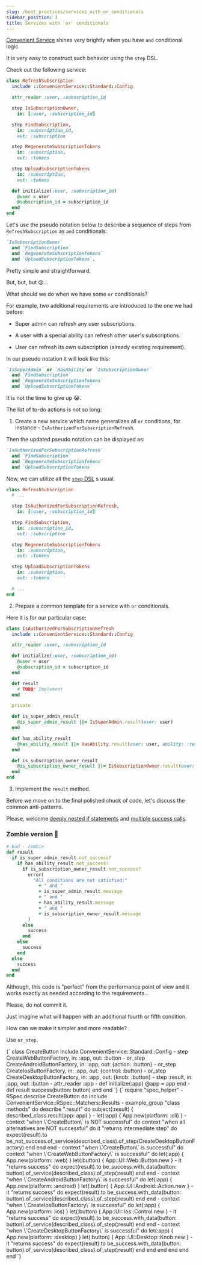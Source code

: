 ```yaml
---
slug: /best_practices/services_with_or_conditionals
sidebar_position: 3
title: Services with `or` conditionals
---
```



[Convenient Service](/) shines very brightly when you have `and` conditional logic.

It is very easy to construct such behavior using the `step` DSL.

Check out the following service:

```ruby
class RefreshSubscription
  include ::ConvenientService::Standard::Config

  attr_reader :user, :subscription_id

  step IsSubscriptionOwner,
    in: [:user, :subscription_id]

  step FindSubscription,
    in: :subscription_id,
    out: :subscription

  step RegenerateSubscriptionTokens
    in: :subscription,
    out: :tokens

  step UploadSubscriptionTokens
    in: :subscription,
    out: :tokens

  def initialize(:user, :subscription_id)
    @user = user
    @subscription_id = subscription_id
  end
end
```

Let's use the pseudo notation below to describe a sequence of steps from `RefreshSubscription` as `and` conditionals:


```ruby
`IsSubscriptionOwner`
  and `FindSubscription`
  and `RegenerateSubscriptionTokens`
  and `UploadSubscriptionTokens`.
```

Pretty simple and straightforward.

But, but, but 😢...

What should we do when we have some `or` conditionals?

For example, two additional requirements are introduced to the one we had before:

- Super admin can refresh any user subscriptions.

- A user with a special ability can refresh other user's subscriptions.

- User can refresh its own subscription (already existing requirement).

In our pseudo notation it will look like this:

```ruby
`IsSuperAdmin` or `HasAbility`or `IsSubscriptionOwner`
  and `FindSubscription`
  and `RegenerateSubscriptionTokens`
  and `UploadSubscriptionTokens`
```

It is not the time to give up 😭.

The list of to-do actions is not so long:

1. Create a new service which name generalizes all `or` conditions, for instance - `IsAuthorizedForSubscriptionRefresh`.

  Then the updated pseudo notation can be displayed as:

  ```ruby
  `IsAuthorizedForSubscriptionRefresh`
    and `FindSubscription`
    and `RegenerateSubscriptionTokens`
    and `UploadSubscriptionTokens`
  ```

  Now, we can utilize all the [`step` DSL](/basics/step_to_result_translation_table) s usual.

  ```ruby
  class RefreshSubscription
    # ...

    step IsAuthorizedForSubscriptionRefresh,
      in: [:user, :subscription_id]

    step FindSubscription,
      in: :subscription_id,
      out: :subscription

    step RegenerateSubscriptionTokens
      in: :subscription,
      out: :tokens

    step UploadSubscriptionTokens
      in: :subscription,
      out: :tokens

    # ...
  end
  ```

2. Prepare a common template for a service with `or` conditionals.

  Here it is for our particular case:

  ```ruby
  class IsAuthorizedForSubscriptionRefresh
    include ::ConvenientService::Standard::Config

    attr_reader :user, :subscription_id

    def initialize(:user, :subscription_id)
      @user = user
      @subscription_id = subscription_id
    end

    def result
      # TODO: Implement
    end

    private

    def is_super_admin_result
      @is_super_admin_result ||= IsSuperAdmin.result(user: user)
    end

    def has_ability_result
      @has_ability_result ||= HasAbility.result(user: user, ability: :refresh_someone_else_subscription)
    end

    def is_subscription_owner_result
      @is_subscription_owner_result ||= IsSubscriptionOwner.result(user: user, subscription_id: subscription_id)
    end
  end
  ```

3. Implement the `result` method.

  Before we move on to the final polished chuck of code, let's discuss the common anti-patterns.

  Please, welcome [deeply nested if statements](https://lawyerdev.medium.com/i-never-write-nested-ifs-e4e91a5440ee) and [multiple success calls](/best_practices/service_has_only_one_success).

  ### Zombie version 🧟

  ```ruby
  # bad - zombie
  def result
    if is_super_admin_result.not_success?
      if has_ability_result.not_success?
        if is_subscription_owner_result.not_success?
          error(
            "All conditions are not satisfied:"
              + " and "
              + is_super_admin_result.message
              + " and "
              + has_ability_result.message
              + " and "
              + is_subscription_owner_result.message
          )
        else
          success
        end
      else
        success
      end
    else
      success
    end
  end
  ```

  Although, this code is "perfect" from the performance point of view and it works exactly as needed according to the requirements...

  Please, do not commit it.

  Just imagine what will happen with an additional fourth or fifth condition.

  How can we make it simpler and more readable?

  Use `or_step`.

  <Tabs groupId="examples">
    <TabItem value="source" label="Source" default>
      <CodeBlock language="ruby">
        {`
          class CreateButton
            include ConvenientService::Standard::Config
            -
            step CreateWebButtonFactory,
              in: :app,
              out: :button
            -
            or_step CreateAndroidButtonFactory,
              in: :app,
              out: {action: :button}
            -
            or_step CreateIosButtonFactory,
              in: :app,
              out: {control: :button}
            -
            or_step CreateDesktopButtonFactory,
              in: :app,
              out: {knob: :button}
            -
            step :result,
              in: :app,
              out: :button
            -
            attr_reader :app
            -
            def initialize(:app)
              @app = app
            end
            -
            def result
              success(button: button)
            end
          end
        `}
      </CodeBlock>
    </TabItem>
    <TabItem value="rspec" label="RSpec">
      <CodeBlock language="ruby">
        {`
          require "spec_helper"
          -
          RSpec.describe CreateButton do
            include ConvenientService::RSpec::Matchers::Results
            -
            example_group "class methods" do
              describe ".result" do
                subject(:result) { described_class.result(app: app) }
                -
                let(:app) { App.new(platform: :cli) }
                -
                context "when \`CreateButton\` is NOT successful" do
                  context "when all alternatives are NOT successful" do
                    it "returns intermediate step" do
                      expect(result).to be_not_success.of_service(described_class).of_step(CreateDesktopButtonFactory)
                    end
                  end
                end
                -
                context "when \`CreateButton\` is successful" do
                  context "when \`CreateWebButtonFactory\` is successful" do
                    let(:app) { App.new(platform: :web) }
                    let(:button) { App::UI::Web::Button.new }
                    -
                    it "returns success" do
                      expect(result).to be_success.with_data(button: button).of_service(described_class).of_step(:result)
                    end
                  end
                  -
                  context "when \`CreateAndroidButtonFactory\` is successful" do
                    let(:app) { App.new(platform: :android) }
                    let(:button) { App::UI::Android::Action.new }
                    -
                    it "returns success" do
                      expect(result).to be_success.with_data(button: button).of_service(described_class).of_step(:result)
                    end
                  end
                  -
                  context "when \`CreateIosButtonFactory\` is successful" do
                    let(:app) { App.new(platform: :ios) }
                    let(:button) { App::UI::Ios::Control.new }
                    -
                    it "returns success" do
                      expect(result).to be_success.with_data(button: button).of_service(described_class).of_step(:result)
                    end
                  end
                  -
                  context "when \`CreateDesktopButtonFactory\` is successful" do
                    let(:app) { App.new(platform: :desktop) }
                    let(:button) { App::UI::Desktop::Knob.new }
                    -
                    it "returns success" do
                      expect(result).to be_success.with_data(button: button).of_service(described_class).of_step(:result)
                    end
                  end
                end
              end
            end
          end
        `}
      </CodeBlock>
    </TabItem>
  </Tabs>
